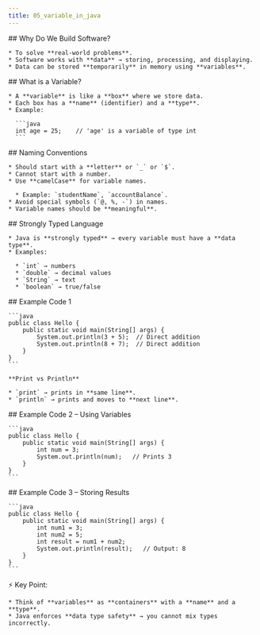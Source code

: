 ```yaml
---
title: 05_variable_in_java
---
```


<Steps>
  <Step>
    ## Why Do We Build Software?

    * To solve **real-world problems**.
    * Software works with **data** → storing, processing, and displaying.
    * Data can be stored **temporarily** in memory using **variables**.
  </Step>

  <Step>
    ## What is a Variable?

    * A **variable** is like a **box** where we store data.
    * Each box has a **name** (identifier) and a **type**.
    * Example:

      ```java
      int age = 25;    // 'age' is a variable of type int
      ```
  </Step>

  <Step>
    ## Naming Conventions

    * Should start with a **letter** or `_` or `$`.
    * Cannot start with a number.
    * Use **camelCase** for variable names.

      * Example: `studentName`, `accountBalance`.
    * Avoid special symbols (`@, %, -`) in names.
    * Variable names should be **meaningful**.
  </Step>

  <Step>
    ## Strongly Typed Language

    * Java is **strongly typed** → every variable must have a **data type**.
    * Examples:

      * `int` → numbers
      * `double` → decimal values
      * `String` → text
      * `boolean` → true/false
  </Step>

  <Step>
    ## Example Code 1

    ```java
    public class Hello {
        public static void main(String[] args) {
            System.out.println(3 + 5);  // Direct addition
            System.out.println(8 + 7);  // Direct addition
        }
    }
    ```

    **Print vs Println**

    * `print` → prints in **same line**.
    * `println` → prints and moves to **next line**.
  </Step>

  <Step>
    ## Example Code 2 – Using Variables

    ```java
    public class Hello {
        public static void main(String[] args) {
            int num = 3;  
            System.out.println(num);   // Prints 3
        }
    }
    ```
  </Step>

  <Step>
    ## Example Code 3 – Storing Results

    ```java
    public class Hello {
        public static void main(String[] args) {
            int num1 = 3;
            int num2 = 5;
            int result = num1 + num2;
            System.out.println(result);   // Output: 8
        }
    }
    ```
  </Step>

  <Step>
    ⚡ Key Point:

    * Think of **variables** as **containers** with a **name** and a **type**.
    * Java enforces **data type safety** → you cannot mix types incorrectly.
  </Step>
</Steps>
